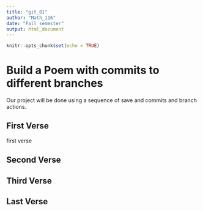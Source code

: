 ```yaml
---
title: "git_01"
author: "Math_116"
date: "Fall semester"
output: html_document
---
```


```r
knitr::opts_chunk$set(echo = TRUE)
```
# Build a Poem with commits to different branches
Our project will be done using a sequence of save and commits and branch actions.
<!-- Do not modify or change any text in "!--" bracketed areas such as this --- these are instructions to
you, if you change any of this the git program will notice it and compromise your git merging strategy !-->

## First Verse 
<!--Put the first five lines of a poem by Lewis Carrol in this section!-->
first verse

## Second Verse
<!--Put the first five lines of a poem by Robert Frost here!-->


## Third Verse
<!--Put the first two verses of The Walrus and the Carpenter here!-->


## Last Verse
<!--Put a short poem of your choice 8-20 lines,here!-->
